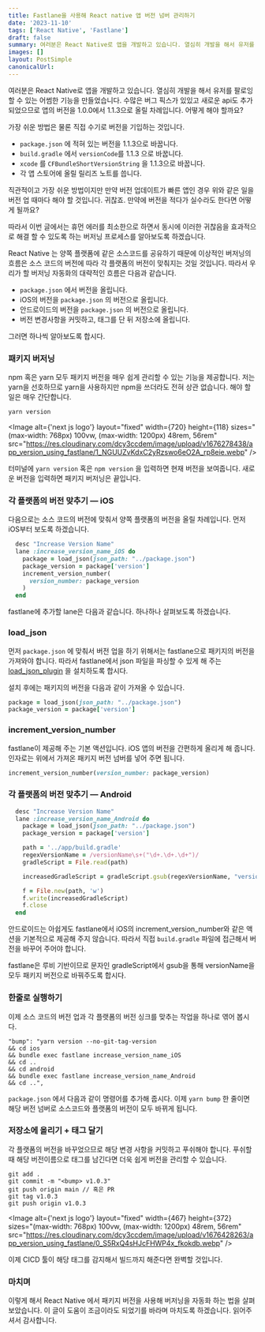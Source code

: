 ```yaml
---
title: Fastlane을 사용해 React native 앱 버전 넘버 관리하기
date: '2023-11-10'
tags: ['React Native', 'Fastlane']
draft: false
summary: 여러분은 React Native로 앱을 개발하고 있습니다. 열심히 개발을 해서 유저를 팔로잉 할 수 있는 어썸한 기능을 만들었습니다. 수많은 버그 픽스가 있있고 새로운 api도 추가되었으므로 앱의 버전을 1.0.0에서 1.1.3으로 올릴 차례입니다. 어떻게 해야 할까요?
images: []
layout: PostSimple
canonicalUrl:
---
```


여러분은 React Native로 앱을 개발하고 있습니다. 열심히 개발을 해서 유저를 팔로잉 할 수 있는 어썸한 기능을 만들었습니다. 수많은 버그 픽스가 있있고 새로운 api도 추가되었으므로 앱의 버전을 1.0.0에서 1.1.3으로 올릴 차례입니다. 어떻게 해야 할까요?

가장 쉬운 방법은 물론 직접 수기로 버전을 기입하는 것입니다.

- `package.json` 에 적혀 있는 버전을 1.1.3으로 바꿉니다.
- `build.gradle` 에서 `versionCode`를 1.1.3 으로 바꿉니다.
- `xcode` 를 `CFBundleShortVersionString` 을 1.1.3으로 바꿉니다.
- 각 앱 스토어에 올릴 릴리즈 노트를 씁니다.

직관적이고 가장 쉬운 방법이지만 만약 버전 업데이트가 빠른 앱인 경우 위와 같은 일을 버전 업 때마다 해야 할 것입니다. 귀찮죠. 만약에 버전을 적다가 실수라도 한다면 어떻게 될까요?

따라서 이번 글에서는 휴먼 에러를 최소한으로 하면서 동시에 이러한 귀찮음을 효과적으로 해결 할 수 있도록 하는 버저닝 프로세스를 알아보도록 하겠습니다.

React Native 는 양쪽 플랫폼에 같은 소스코드를 공유하기 때문에 이상적인 버저닝의 흐름은 소스 코드의 버전에 따라 각 플랫폼의 버전이 맞춰지는 것일 것입니다. 따라서 우리가 할 버저닝 자동화의 대략적인 흐름은 다음과 같습니다.

- `package.json` 에서 버전을 올립니다.
- iOS의 버전을 `package.json` 의 버전으로 올립니다.
- 안드로이드의 버전을 `package.json` 의 버전으로 올립니다.
- 버전 변경사항을 커밋하고, 태그를 단 뒤 저장소에 올립니다.

그러면 하나씩 알아보도록 합시다.

### 패키지 버저닝

npm 혹은 yarn 모두 패키지 버전을 매우 쉽게 관리할 수 있는 기능을 제공합니다. 저는 yarn을 선호하므로 yarn을 사용하지만 npm을 쓰더라도 전혀 상관 없습니다. 해야 할 일은 매우 간단합니다.

```js
yarn version
```

<Image
  alt={'next js logo'}
  layout="fixed"
  width={720}
  height={118}
  sizes="(max-width: 768px) 100vw,
                (max-width: 1200px) 48rem,
                56rem"
  src="https://res.cloudinary.com/dcy3ccdem/image/upload/v1676278438/app_version_using_fastlane/1_NGUUZvKdxC2yRzswo6eO2A_rp8eie.webp"
/>

터미널에 `yarn version` 혹은 `npm version` 을 입력하면 현재 버전을 보여줍니다. 새로운 버전을 입력하면 패키지 버저닝은 끝입니다.

### 각 플랫폼의 버전 맞추기 — iOS

다음으로는 소스 코드의 버전에 맞춰서 양쪽 플랫폼의 버전을 올릴 차례입니다. 먼저 iOS부터 보도록 하겠습니다.

```ruby
  desc "Increase Version Name"
  lane :increase_version_name_iOS do
    package = load_json(json_path: "../package.json")
    package_version = package['version']
    increment_version_number(
      version_number: package_version
    )
  end
```

fastlane에 추가할 lane은 다음과 같습니다. 하나하나 살펴보도록 하겠습니다.

### load_json

먼저 `package.json` 에 맞춰서 버전 업을 하기 위해서는 fastlane으로 패키지의 버전을 가져와야 합니다. 따라서 fastlane에서 json 파일을 파싱할 수 있게 해 주는 [load_json_plugin](https://github.com/KrauseFx/fastlane-plugin-load_json) 을 설치하도록 합시다.

설치 후에는 패키지의 버전을 다음과 같이 가져올 수 있습니다.

```ruby
package = load_json(json_path: "../package.json")
package_version = package['version']
```

### increment_version_number

fastlane이 제공해 주는 기본 액션입니다. iOS 앱의 버전을 간편하게 올리게 해 줍니다. 인자로는 위에서 가져온 패키지 버전 넘버를 넣어 주면 됩니다.

```ruby
increment_version_number(version_number: package_version)
```

### 각 플랫폼의 버전 맞추기 — Android

```ruby
  desc "Increase Version Name"
  lane :increase_version_name_Android do
    package = load_json(json_path: "../package.json")
    package_version = package['version']

    path = '../app/build.gradle'
    regexVersionName = /versionName\s+("\d+.\d+.\d+")/
    gradleScript = File.read(path)

    increasedGradleScript = gradleScript.gsub(regexVersionName, "versionName \"#{package_version}\"")

    f = File.new(path, 'w')
    f.write(increasedGradleScript)
    f.close
  end
```

안드로이드는 아쉽게도 fastlane에서 iOS의 increment_version_number와 같은 액션을 기본적으로 제공해 주지 않습니다. 따라서 직접 `build.gradle` 파일에 접근해서 버전을 바꾸어 주어야 합니다.

fastlane은 루비 기반이므로 문자인 gradleScript에서 gsub을 통해 versionName을 모두 패키지 버전으로 바꿔주도록 합시다.

### 한줄로 실행하기

이제 소스 코드의 버전 업과 각 플랫폼의 버전 싱크를 맞추는 작업을 하나로 엮어 봅시다.

```text
"bump": "yarn version --no-git-tag-version
&& cd ios
&& bundle exec fastlane increase_version_name_iOS
&& cd ..
&& cd android
&& bundle exec fastlane increase_version_name_Android
&& cd ..",
```

`package.json` 에서 다음과 같이 명령어를 추가해 줍시다. 이제 `yarn bump` 한 줄이면 해당 버전 넘버로 소스코드와 플랫폼의 버전이 모두 바뀌게 됩니다.

### 저장소에 올리기 + 태그 달기

각 플랫폼의 버전을 바꾸었으므로 해당 변경 사항을 커밋하고 푸쉬해야 합니다. 푸쉬할때 해당 버전이름으로 태그를 남긴다면 더욱 쉽게 버전을 관리할 수 있습니다.

```text
git add .
git commit -m "<bump> v1.0.3"
git push origin main // 혹은 PR
git tag v1.0.3
git push origin v1.0.3
```

<Image
  alt={'next js logo'}
  layout="fixed"
  width={467}
  height={372}
  sizes="(max-width: 768px) 100vw,
                (max-width: 1200px) 48rem,
                56rem"
  src="https://res.cloudinary.com/dcy3ccdem/image/upload/v1676428263/app_version_using_fastlane/0_S5RxQ4sHJcFHWP4x_fkokdb.webp"
/>

이제 CICD 툴이 해당 태그를 감지해서 빌드까지 해준다면 완벽할 것입니다.

### 마치며

이렇게 해서 React Native 에서 패키지 버전을 사용해 버저닝을 자동화 하는 법을 살펴보았습니다. 이 글이 도움이 조금이라도 되었기를 바라며 마치도록 하겠습니다. 읽어주셔서 감사합니다.
